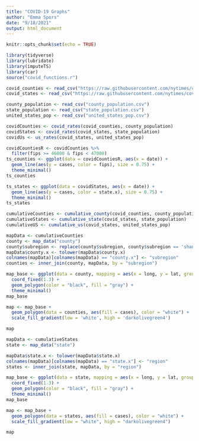 ```yaml
---
title: "COVID-19 Graphs"
author: "Emma Spors"
date: "9/18/2021"
output: html_document
---
```


```r
knitr::opts_chunk$set(echo = TRUE)
```

```r
library(tidyverse)
library(lubridate)
library(imputeTS)
library(car)
source("covid_functions.r")
```

```r
covid_counties <- read_csv("https://raw.githubusercontent.com/nytimes/covid-19-data/master/us-counties.csv")
covid_states <- read_csv("https://raw.githubusercontent.com/nytimes/covid-19-data/master/us-states.csv")

county_population <- read_csv("county_population.csv")
state_population <- read_csv("state_population.csv")
united_states_pop <- read_csv("united_states_pop.csv")

```

```r
covidCounties <- covid_rates(covid_counties, county_population)
covidStates <- covid_rates(covid_states, state_population)
covidUs <- us_rates(covid_states, united_states_pop)
```


```r
covidCountiesR <- covidCounties %>%
  filter(fips >= 46000 & fips < 47000)
ts_counties <- ggplot(data = covidCountiesR, aes(x = date)) + 
  geom_line(aes(y = cases, color = fips), size = 0.75) + 
  theme_minimal() 
ts_counties
```

```r
ts_states <- ggplot(data = covidStates, aes(x = date)) + 
  geom_line(aes(y = cases, color = state.x), size = 0.75) + 
  theme_minimal() 
ts_states
```

```r
cumulativeCounties <- cumulative_county(covid_counties, county_population)
cumulativeStates <- cumulative_state(covid_states, state_population)
cumulativeUS <- cumulative_us(covid_states, united_states_pop)
```

```r
mapData <- cumulativeCounties
county <- map_data("county")
county$subregion <- replace(county$subregion, county$subregion == 'shannon', 'oglala lakota')
mapData$county.x <- tolower(mapData$county.x)
colnames(mapData)[colnames(mapData) == "county.x"] <- "subregion"
counties <- inner_join(county, mapData, by = "subregion")
```

```r
map_base <- ggplot(data = county, mapping = aes(x = long, y = lat, group = group)) + 
  coord_fixed(1.3) + 
  geom_polygon(color = "black", fill = "gray") + 
  theme_minimal()
map_base 
```

```r
map <- map_base + 
  geom_polygon(data = counties, aes(fill = cases), color = "white") + 
  scale_fill_gradient(low = 'white', high = 'darkolivegreen4') 

map
```

```r
mapData <- cumulativeStates
state <- map_data("state")

mapData$state.x <- tolower(mapData$state.x)
colnames(mapData)[colnames(mapData) == "state.x"] <- "region"
states <- inner_join(state, mapData, by = "region")
```

```r
map_base <- ggplot(data = state, mapping = aes(x = long, y = lat, group = group)) + 
  coord_fixed(1.3) + 
  geom_polygon(color = "black", fill = "gray") + 
  theme_minimal()
map_base 
```
```r
map <- map_base + 
  geom_polygon(data = states, aes(fill = cases), color = "white") + 
  scale_fill_gradient(low = "white", high = "darkolivegreen4")

map
```

